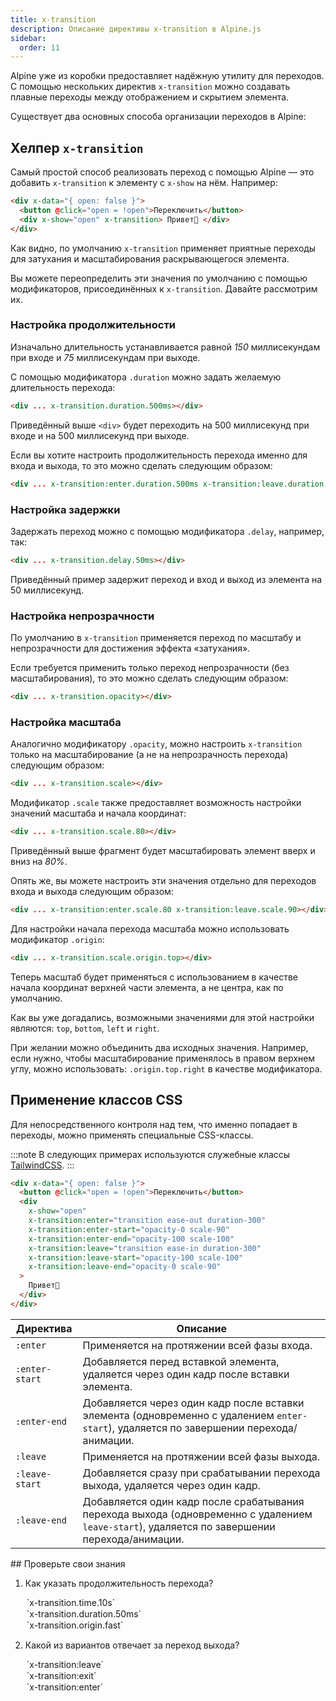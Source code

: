 ```yaml
---
title: x-transition
description: Описание директивы x-transition в Alpine.js
sidebar:
  order: 11
---
```



Alpine уже из коробки предоставляет надёжную утилиту для переходов. С помощью нескольких директив `x-transition` можно создавать плавные переходы между отображением и скрытием элемента.

Существует два основных способа организации переходов в Alpine:

<CardGrid>
  <LinkCard title="Хелпер <strong>x-transition</strong>" href="#хелпер-x-transition" />
  <LinkCard title="Применение классов CSS" href="#применение-классов-css" />
</CardGrid>

## Хелпер `x-transition`

Самый простой способ реализовать переход с помощью Alpine — это добавить `x-transition` к элементу с `x-show` на нём. Например:

```html live "x-transition"
<div x-data="{ open: false }">
  <button @click="open = !open">Переключить</button>
  <div x-show="open" x-transition> Привет👋 </div>
</div>
```

Как видно, по умолчанию `x-transition` применяет приятные переходы для затухания и масштабирования раскрывающегося элемента.

Вы можете переопределить эти значения по умолчанию с помощью модификаторов, присоединённых к `x-transition`. Давайте рассмотрим их.

### Настройка продолжительности

Изначально длительность устанавливается равной _150_ миллисекундам при входе и _75_ миллисекундам при выходе.

С помощью модификатора `.duration` можно задать желаемую длительность перехода:

```html "duration.500ms"
<div ... x-transition.duration.500ms></div>
```

Приведённый выше `<div>` будет переходить на 500 миллисекунд при входе и на 500 миллисекунд при выходе.

Если вы хотите настроить продолжительность перехода именно для входа и выхода, то это можно сделать следующим образом:

```html wrap "enter.duration.500ms" "leave.duration.400ms"
<div ... x-transition:enter.duration.500ms x-transition:leave.duration.400ms></div>
```

### Настройка задержки

Задержать переход можно с помощью модификатора `.delay`, например, так:

```html "delay.50ms"
<div ... x-transition.delay.50ms></div>
```

Приведённый пример задержит переход и вход и выход из элемента на 50 миллисекунд.

### Настройка непрозрачности

По умолчанию в `x-transition` применяется переход по масштабу и непрозрачности для достижения эффекта «затухания».

Если требуется применить только переход непрозрачности (без масштабирования), то это можно сделать следующим образом:

```html "opacity"
<div ... x-transition.opacity></div>
```

### Настройка масштаба

Аналогично модификатору `.opacity`, можно настроить `x-transition` только на масштабирование (а не на непрозрачность перехода) следующим образом:

```html "scale"
<div ... x-transition.scale></div>
```

Модификатор `.scale` также предоставляет возможность настройки значений масштаба и начала координат:

```html "scale.80"
<div ... x-transition.scale.80></div>
```

Приведённый выше фрагмент будет масштабировать элемент вверх и вниз на _80%_.

Опять же, вы можете настроить эти значения отдельно для переходов входа и выхода следующим образом:

```html "enter.scale.80" "leave.scale.90"
<div ... x-transition:enter.scale.80 x-transition:leave.scale.90></div>
```

Для настройки начала перехода масштаба можно использовать модификатор `.origin`:

```html "origin"
<div ... x-transition.scale.origin.top></div>
```

Теперь масштаб будет применяться с использованием в качестве начала координат верхней части элемента, а не центра, как по умолчанию.

Как вы уже догадались, возможными значениями для этой настройки являются: `top`, `bottom`, `left` и `right`.

При желании можно объединить два исходных значения. Например, если нужно, чтобы масштабирование применялось в правом верхнем углу, можно использовать: `.origin.top.right` в качестве модификатора.

## Применение классов CSS

Для непосредственного контроля над тем, что именно попадает в переходы, можно применять специальные CSS-классы.

:::note
    В следующих примерах используются служебные классы [TailwindCSS](https://tailwindcss.ru/docs/transition-property).
:::

```html live {5-10}
<div x-data="{ open: false }">
  <button @click="open = !open">Переключить</button>
  <div
    x-show="open"
    x-transition:enter="transition ease-out duration-300"
    x-transition:enter-start="opacity-0 scale-90"
    x-transition:enter-end="opacity-100 scale-100"
    x-transition:leave="transition ease-in duration-300"
    x-transition:leave-start="opacity-100 scale-100"
    x-transition:leave-end="opacity-0 scale-90"
  >
    Привет👋
  </div>
</div>
```

| Директива      | Описание                                                                                                                                      |
| -------------- | --------------------------------------------------------------------------------------------------------------------------------------------- |
| `:enter`       | Применяется на протяжении всей фазы входа.                                                                                                    |
| `:enter-start` | Добавляется перед вставкой элемента, удаляется через один кадр после вставки элемента.                                                        |
| `:enter-end`   | Добавляется через один кадр после вставки элемента (одновременно с удалением `enter-start`), удаляется по завершении перехода/анимации.       |
| `:leave`       | Применяется на протяжении всей фазы выхода.                                                                                                   |
| `:leave-start` | Добавляется сразу при срабатывании перехода выхода, удаляется через один кадр.                                                                |
| `:leave-end`   | Добавляется один кадр после срабатывания перехода выхода (одновременно с удалением `leave-start`), удаляется по завершении перехода/анимации. |

<Box icon="question-mark">
## Проверьте свои знания

1. Как указать продолжительность перехода?

    <MultipleChoice>
      <Option>
         `x-transition.time.10s`
      </Option>
      <Option isCorrect>
         `x-transition.duration.50ms`
      </Option>
      <Option>
         `x-transition.origin.fast`
      </Option>
    </MultipleChoice>

2. Какой из вариантов отвечает за переход выхода?

    <MultipleChoice>
      <Option isCorrect>
         `x-transition:leave`
      </Option>
      <Option>
         `x-transition:exit`
      </Option>
      <Option>
         `x-transition:enter`
      </Option>
    </MultipleChoice>

</Box>